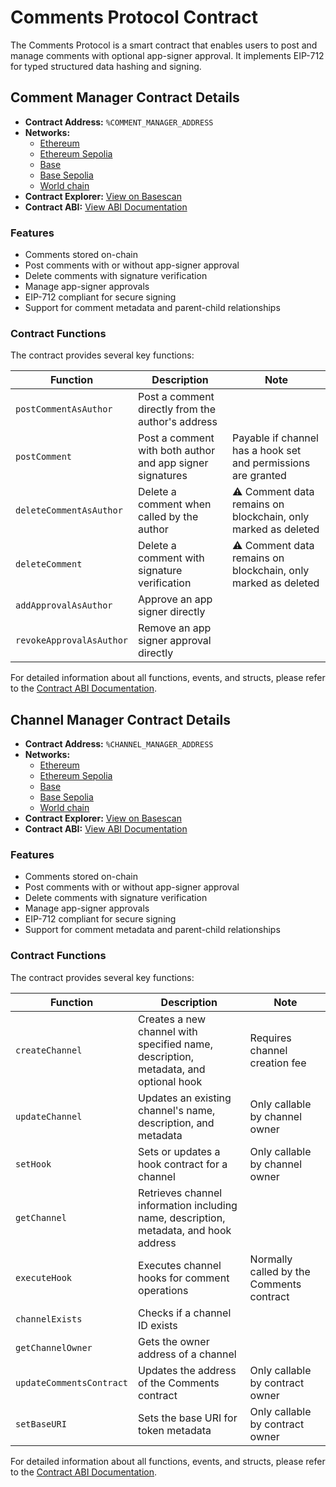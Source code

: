 # Comments Protocol Contract

The Comments Protocol is a smart contract that enables users to post and manage comments with optional app-signer approval. It implements EIP-712 for typed structured data hashing and signing.

## Comment Manager Contract Details

- **Contract Address:** `%COMMENT_MANAGER_ADDRESS`
- **Networks:**
  - [Ethereum](https://etherscan.io/address/%COMMENT_MANAGER_ADDRESS)
  - [Ethereum Sepolia](https://sepolia.etherscan.io/address/%COMMENT_MANAGER_ADDRESS)
  - [Base](https://basescan.org/address/%COMMENT_MANAGER_ADDRESS)
  - [Base Sepolia](https://sepolia.basescan.org/address/%COMMENT_MANAGER_ADDRESS)
  - [World chain](https://worldscan.worldchain.xyz/address/%COMMENT_MANAGER_ADDRESS)
- **Contract Explorer:** [View on Basescan](https://basescan.org/address/%COMMENT_MANAGER_ADDRESS#code)
- **Contract ABI:** [View ABI Documentation](/protocol-reference/CommentManager)

### Features

- Comments stored on-chain
- Post comments with or without app-signer approval
- Delete comments with signature verification
- Manage app-signer approvals
- EIP-712 compliant for secure signing
- Support for comment metadata and parent-child relationships

### Contract Functions

The contract provides several key functions:

| Function                 | Description                                               | Note                                                          |
| ------------------------ | --------------------------------------------------------- | ------------------------------------------------------------- |
| `postCommentAsAuthor`    | Post a comment directly from the author's address         |                                                               |
| `postComment`            | Post a comment with both author and app signer signatures | Payable if channel has a hook set and permissions are granted |
| `deleteCommentAsAuthor`  | Delete a comment when called by the author                | ⚠️ Comment data remains on blockchain, only marked as deleted |
| `deleteComment`          | Delete a comment with signature verification              | ⚠️ Comment data remains on blockchain, only marked as deleted |
| `addApprovalAsAuthor`    | Approve an app signer directly                            |                                                               |
| `revokeApprovalAsAuthor` | Remove an app signer approval directly                    |                                                               |

For detailed information about all functions, events, and structs, please refer to the [Contract ABI Documentation](/protocol-reference/CommentManager).

## Channel Manager Contract Details

- **Contract Address:** `%CHANNEL_MANAGER_ADDRESS`
- **Networks:**
  - [Ethereum](https://etherscan.io/address/%CHANNEL_MANAGER_ADDRESS)
  - [Ethereum Sepolia](https://sepolia.etherscan.io/address/%CHANNEL_MANAGER_ADDRESS)
  - [Base](https://basescan.org/address/%CHANNEL_MANAGER_ADDRESS)
  - [Base Sepolia](https://sepolia.basescan.org/address/%CHANNEL_MANAGER_ADDRESS)
  - [World chain](https://worldscan.worldchain.xyz/address/%CHANNEL_MANAGER_ADDRESS)
- **Contract Explorer:** [View on Basescan](https://basescan.org/address/%CHANNEL_MANAGER_ADDRESS#code)
- **Contract ABI:** [View ABI Documentation](/protocol-reference/CommentManager)

### Features

- Comments stored on-chain
- Post comments with or without app-signer approval
- Delete comments with signature verification
- Manage app-signer approvals
- EIP-712 compliant for secure signing
- Support for comment metadata and parent-child relationships

### Contract Functions

The contract provides several key functions:

| Function                 | Description                                                                           | Note                                     |
| ------------------------ | ------------------------------------------------------------------------------------- | ---------------------------------------- |
| `createChannel`          | Creates a new channel with specified name, description, metadata, and optional hook   | Requires channel creation fee            |
| `updateChannel`          | Updates an existing channel's name, description, and metadata                         | Only callable by channel owner           |
| `setHook`                | Sets or updates a hook contract for a channel                                         | Only callable by channel owner           |
| `getChannel`             | Retrieves channel information including name, description, metadata, and hook address |                                          |
| `executeHook`            | Executes channel hooks for comment operations                                         | Normally called by the Comments contract |
| `channelExists`          | Checks if a channel ID exists                                                         |                                          |
| `getChannelOwner`        | Gets the owner address of a channel                                                   |                                          |
| `updateCommentsContract` | Updates the address of the Comments contract                                          | Only callable by contract owner          |
| `setBaseURI`             | Sets the base URI for token metadata                                                  | Only callable by contract owner          |

For detailed information about all functions, events, and structs, please refer to the [Contract ABI Documentation](/protocol-reference/CommentManager).
